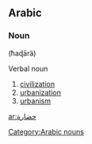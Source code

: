 ==Arabic==
===Noun===
'''{{ARchar|حَضَارَة}}''' (ħaɖārä)
;Verbal noun

# [[civilization]]
# [[urbanization]]
# [[urbanism]]

[[Category:Arabic nouns]]

[[ar:حضارة]]